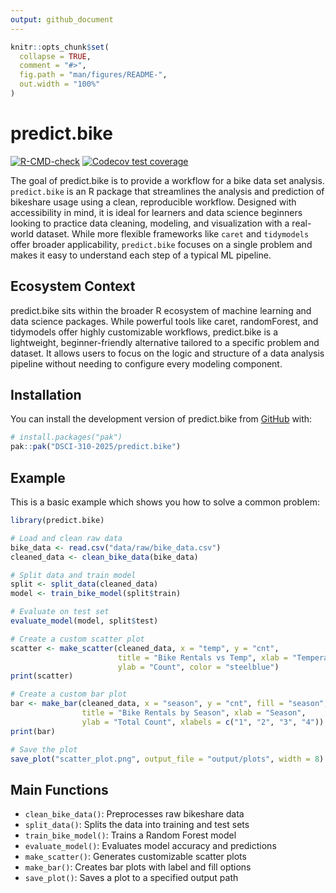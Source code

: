 ```yaml
---
output: github_document
---
```


<!-- README.md is generated from README.Rmd. Please edit that file -->

```r
knitr::opts_chunk$set(
  collapse = TRUE,
  comment = "#>",
  fig.path = "man/figures/README-",
  out.width = "100%"
)
```

# predict.bike

<!-- badges: start -->
[![R-CMD-check](https://github.com/DSCI-310-2025/predict.bike/actions/workflows/R-CMD-check.yaml/badge.svg)](https://github.com/DSCI-310-2025/predict.bike/actions/workflows/R-CMD-check.yaml)
[![Codecov test
coverage](https://codecov.io/gh/DSCI-310-2025/predict.bike/graph/badge.svg)](https://app.codecov.io/gh/DSCI-310-2025/predict.bike)
<!-- badges: end -->

The goal of predict.bike is to provide a workflow for a bike data set analysis.
`predict.bike` is an R package that streamlines the analysis and prediction of bikeshare usage using a clean, reproducible workflow. Designed with accessibility in mind, it is ideal for learners and data science beginners looking to practice data cleaning, modeling, and visualization with a real-world dataset. While more flexible frameworks like `caret` and `tidymodels` offer broader applicability, `predict.bike` focuses on a single problem and makes it easy to understand each step of a typical ML pipeline.


## Ecosystem Context
predict.bike sits within the broader R ecosystem of machine learning and data science packages. While powerful tools like caret, randomForest, and tidymodels offer highly customizable workflows, predict.bike is a lightweight, beginner-friendly alternative tailored to a specific problem and dataset. It allows users to focus on the logic and structure of a data analysis pipeline without needing to configure every modeling component.

## Installation

You can install the development version of predict.bike from [GitHub](https://github.com/) with:

``` r
# install.packages("pak")
pak::pak("DSCI-310-2025/predict.bike")
```

## Example

This is a basic example which shows you how to solve a common problem:

```r
library(predict.bike)

# Load and clean raw data
bike_data <- read.csv("data/raw/bike_data.csv")
cleaned_data <- clean_bike_data(bike_data)

# Split data and train model
split <- split_data(cleaned_data)
model <- train_bike_model(split$train)

# Evaluate on test set
evaluate_model(model, split$test)

# Create a custom scatter plot
scatter <- make_scatter(cleaned_data, x = "temp", y = "cnt",
                        title = "Bike Rentals vs Temp", xlab = "Temperature",
                        ylab = "Count", color = "steelblue")
print(scatter)

# Create a custom bar plot
bar <- make_bar(cleaned_data, x = "season", y = "cnt", fill = "season",
                title = "Bike Rentals by Season", xlab = "Season",
                ylab = "Total Count", xlabels = c("1", "2", "3", "4"))
print(bar)

# Save the plot
save_plot("scatter_plot.png", output_file = "output/plots", width = 8)
```

## Main Functions
- `clean_bike_data()`: Preprocesses raw bikeshare data
- `split_data()`: Splits the data into training and test sets
- `train_bike_model()`: Trains a Random Forest model
- `evaluate_model()`: Evaluates model accuracy and predictions
- `make_scatter()`: Generates customizable scatter plots
- `make_bar()`: Creates bar plots with label and fill options
- `save_plot()`: Saves a plot to a specified output path

